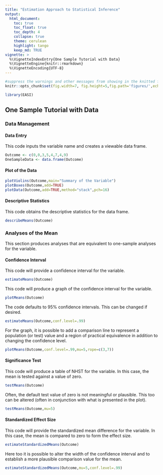 ```yaml
---
title: "Estimation Approach to Statistical Inference"
output:
  html_document:
    toc: true
    toc_float: true
    toc_depth: 4
    collapse: true
    theme: cerulean
    highlight: tango
    keep_md: TRUE
vignette: >
  %\VignetteIndexEntry{One Sample Tutorial with Data}
  %\VignetteEngine{knitr::rmarkdown}
  %\VignetteEncoding{UTF-8}
---
```


```r
#suppress the warnings and other messages from showing in the knitted file.
knitr::opts_chunk$set(fig.width=7, fig.height=5,fig.path='figures/',echo=TRUE,warning=FALSE,message=FALSE)
```

```r
library(EASI)
```

## One Sample Tutorial with Data

### Data Management

#### Data Entry

This code inputs the variable name and creates a viewable data frame.
```r
Outcome <- c(0,0,3,5,4,7,4,9)
OneSampleData <- data.frame(Outcome)
```

#### Plot of the Data

```r
plotViolins(Outcome,main="Summary of the Variable")
plotBoxes(Outcome,add=TRUE)
plotData(Outcome,add=TRUE,method="stack",pch=16)
```

#### Descriptive Statistics

This code obtains the descriptive statistics for the data frame.
```r
describeMeans(Outcome)
```

### Analyses of the Mean

This section produces analyses that are equivalent to one-sample analyses for the variable.

#### Confidence Interval

This code will provide a confidence interval for the variable.
```r
estimateMeans(Outcome)
```

This code will produce a graph of the confidence interval for the variable.
```r
plotMeans(Outcome)
```

The code defaults to 95% confidence intervals. This can be changed if desired.
```r
estimateMeans(Outcome,conf.level=.99)
```

For the graph, it is possible to add a comparison line to represent a population (or test) value and a region of practical equivalence in addition to changing the confidence level.
```r
plotMeans(Outcome,conf.level=.99,mu=5,rope=c(3,7))
```

#### Significance Test

This code will produce a table of NHST for the variable. In this case, the mean is tested against a value of zero.
```r
testMeans(Outcome)
```

Often, the default test value of zero is not meaningful or plausible. This too can be altered (often in conjunction with what is presented in the plot).
```r
testMeans(Outcome,mu=5)
```

#### Standardized Effect Size

This code will provide the standardized mean difference for the variable. In this case, the mean is compared to zero to form the effect size.
```r
estimateStandardizedMeans(Outcome)
```

Here too it is possible to alter the width of the confidence interval and to establish a more plausible comparison value for the mean.
```r
estimateStandardizedMeans(Outcome,mu=5,conf.level=.99)
```
